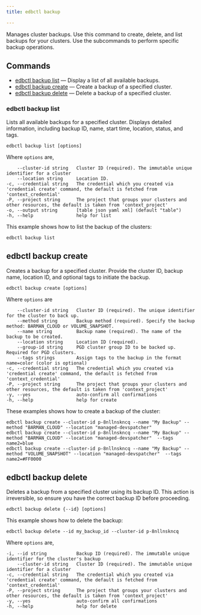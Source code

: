 ```yaml
---
title: edbctl backup

---
```


Manages cluster backups. Use this command to create, delete, and list backups for your clusters. Use the subcommands to perform specific backup operations.

## Commands

-   [edbctl backup list](edbctl_backup.mdx#edbctl-backup-list) — Display a list of all available backups.
-   [edbctl backup create](edbctl_backup.mdx#edbctl-backup-create) — Create a backup of a specified cluster.
-   [edbctl backup delete](edbctl_backup.mdx#edbctl-backup-delete) — Delete a backup of a specified cluster.

### edbctl backup list

Lists all available backups for a specified cluster. Displays detailed information, including backup ID, name, start time, location, status, and tags.

```
edbctl backup list [options]
```

Where `options` are,

```
    --cluster-id string   Cluster ID (required). The immutable unique identifier for a cluster
    --location string     Location ID.
-c, --credential string   The credential which you created via 'credential create' command, the default is fetched from 'context_credential'
-P, --project string      The project that groups your clusters and other resources, the default is taken from 'context_project'
-o, --output string       [table json yaml xml] (default "table")
-h, --help                help for list
```

This example shows how to list the backup of the clusters:

```
edbctl backup list
```

## edbctl backup create

Creates a backup for a specified cluster. Provide the cluster ID, backup name, location ID, and optional tags to initiate the backup.

```
edbctl backup create [options]
```

Where `options` are

```
    --cluster-id string   Cluster ID (required). The unique identifier for the cluster to back up.
    --method string       Backup method (required). Specify the backup method: BARMAN_CLOUD or VOLUME_SNAPSHOT.
    --name string         Backup name (required). The name of the backup to be created.
    --location string     Location ID (required).
    --group-id string     PGD cluster group ID to be backed up. Required for PGD clusters.
    --tags strings        Assign tags to the backup in the format name=color (color is optional)
-c, --credential string   The credential which you created via 'credential create' command, the default is fetched from 'context_credential'
-P, --project string      The project that groups your clusters and other resources, the default is taken from 'context_project'
-y, --yes                 auto-confirm all confirmations
-h, --help                help for create
```

These examples shows how to create a backup of the cluster:

```
edbctl backup create --cluster-id p-8nllnskncq --name "My Backup" --method "BARMAN_CLOUD" --location "managed-devspatcher" 
edbctl backup create --cluster-id p-8nllnskncq --name "My Backup" --method "BARMAN_CLOUD" --location "managed-devspatcher"  --tags name2=blue
edbctl backup create --cluster-id p-8nllnskncq --name "My Backup" --method "VOLUME_SNAPSHOT" --location "managed-devspatcher"  --tags name2=#FF0000
```

## edbctl backup delete

Deletes a backup from a specified cluster using its backup ID. This action is irreversible, so ensure you have the correct backup ID before proceeding.

```
edbctl backup delete {--id} [options]
```

This example shows how to delete the backup:

```
edbctl backup delete --id my_backup_id --cluster-id p-8nllnskncq
```

Where `options` are,

```
-i, --id string           Backup ID (required). The immutable unique identifier for the cluster's backup
    --cluster-id string   Cluster ID (required). The immutable unique identifier for a cluster
-c, --credential string   The credential which you created via 'credential create' command, the default is fetched from 'context_credential'
-P, --project string      The project that groups your clusters and other resources, the default is taken from 'context_project'
-y, --yes                 auto-confirm all confirmations
-h, --help                help for delete
```
